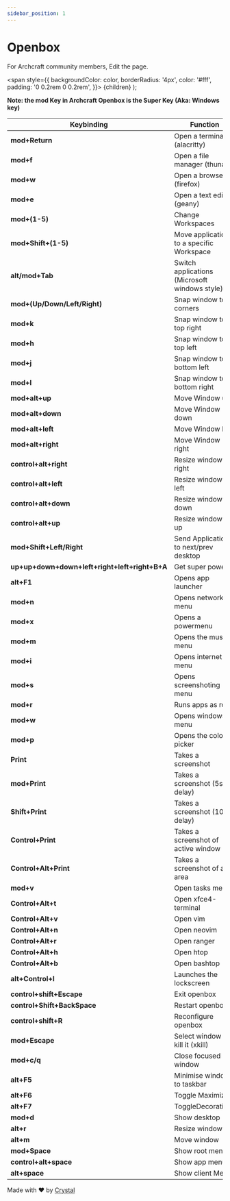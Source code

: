 ```yaml
---
sidebar_position: 1
---
```


# Openbox

For Archcraft community members, Edit the page.

<!-- Tabs -->

<!-- Badges -->
  <span
    style={{
      backgroundColor: color,
      borderRadius: '4px',
      color: '#fff',
      padding: '0 0.2rem 0 0.2rem',
    }}>
    {children}
  </span>
);

<!-- Add your stuff after this -->

**Note: the mod Key in Archcraft Openbox is the Super Key (Aka: Windows key)**

|Keybinding|Function|
|--|--|
|**mod+Return**| Open a terminal (alacritty) |
|**mod+f**| Open a file manager (thunar) |
|**mod+w**| Open a browser (firefox) |
|**mod+e**| Open a text editor (geany) |
|**mod+(1-5)**| Change Workspaces |
|**mod+Shift+(1-5)**| Move application to a specific Workspace |
|**alt/mod+Tab**| Switch applications (Microsoft windows style) |
|**mod+(Up/Down/Left/Right)**| Snap window to corners |
|**mod+k**| Snap window to top right |
|**mod+h**| Snap window to top left |
|**mod+j**| Snap window to bottom left |
|**mod+l**| Snap window to bottom right |
|**mod+alt+up**| Move Window up |
|**mod+alt+down**| Move Window down |
|**mod+alt+left**| Move Window left |
|**mod+alt+right**| Move Window right |
|**control+alt+right**| Resize window to right |
|**control+alt+left**| Resize window to left |
|**control+alt+down**| Resize window to down |
|**control+alt+up**| Resize window to up |
|**mod+Shift+Left/Right**| Send Application to next/prev desktop |
|**up+up+down+down+left+right+left+right+B+A**| Get super powers |
|**alt+F1** | Opens app launcher |
|**mod+n** | Opens network menu |
|**mod+x** | Opens a powermenu |
|**mod+m** | Opens the music menu |
|**mod+i** | Opens internet menu |
|**mod+s** | Opens screenshoting menu |
|**mod+r** | Runs apps as root |
|**mod+w** | Opens windows menu |
|**mod+p**| Opens the color picker |
|**Print** | Takes a screenshot |
|**mod+Print** | Takes a screenshot (5s delay) |
|**Shift+Print** | Takes a screenshot (10s delay)|
|**Control+Print** | Takes a screenshot of active window |
|**Control+Alt+Print** | Takes a screenshot of an area |
|**mod+v**| Open tasks menu |
|**Control+Alt+t**| Open xfce4-terminal |
|**Control+Alt+v**| Open vim |
|**Control+Alt+n**| Open neovim |
|**Control+Alt+r**| Open ranger |
|**Control+Alt+h**| Open htop |
|**Control+Alt+b**| Open bashtop |
|**alt+Control+l** | Launches the lockscreen |
|**control+shift+Escape**| Exit openbox |
|**control+Shift+BackSpace**| Restart openbox |
|**control+shift+R**| Reconfigure openbox |
|**mod+Escape**| Select window and kill it (xkill) |
|**mod+c/q**| Close focused window |
|**alt+F5**| Minimise window to taskbar |
|**alt+F6**| Toggle Maximize |
|**alt+F7**| ToggleDecorations |
|**mod+d**| Show desktop |
|**alt+r**| Resize window |
|**alt+m**| Move window |
|**mod+Space**| Show root menu |
|**control+alt+space**| Show app menu |
|**alt+space**| Show client Menu |

Made with ❤️ by [Crystal](https://github.com/crystal-trd) 
